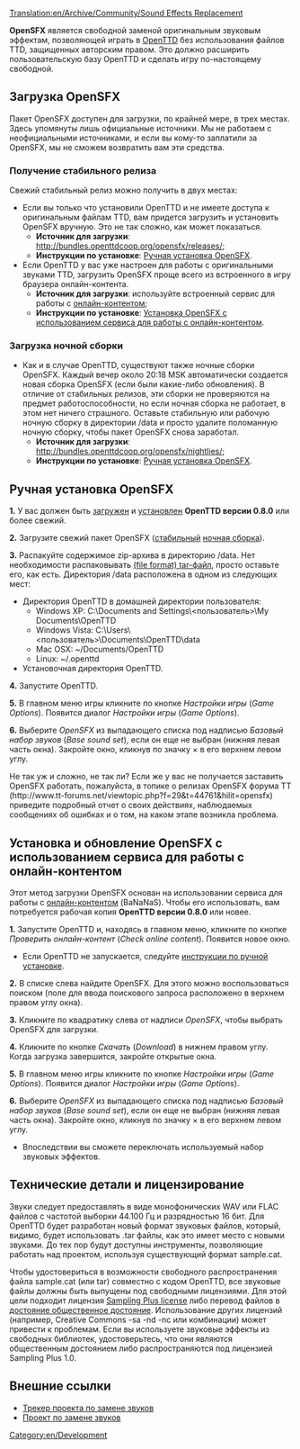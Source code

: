 [[Translation:en/Archive/Community/Sound Effects Replacement]]


'''OpenSFX''' является свободной заменой оригинальным звуковым эффектам, позволяющей играть в [[ru/Manual/Main Page|OpenTTD]] без использования файлов TTD, защищенных авторским правом. Это должно расширить пользовательскую базу OpenTTD и сделать игру по-настоящему свободной.

==Загрузка OpenSFX==
Пакет OpenSFX доступен для загрузки, по крайней мере, в трех местах. Здесь упомянуты лишь официальные источники. Мы не работаем с неофициальными источниками, и если вы кому-то заплатили за OpenSFX, мы не сможем возвратить вам эти средства.

===Получение стабильного релиза===
Свежий стабильный релиз можно получить в двух местах:
* Если вы только что установили OpenTTD и не имеете доступа к оригинальным файлам TTD, вам придется загрузить и установить OpenSFX вручную. Это не так сложно, как может показаться.
** '''Источник для загрузки''': http://bundles.openttdcoop.org/opensfx/releases/;
** '''Инструкции по установке''': [[#ruchnaia-ustanovka-opensfx|Ручная установка OpenSFX]].
* Если OpenTTD у вас уже настроен для работы с оригинальными звуками TTD, загрузить OpenSFX проще всего из встроенного в игру браузера онлайн-контента.
** '''Источник для загрузки''': используйте встроенный сервис для работы с [[ru/Manual/Онлайн-контент|онлайн-контентом]];
** '''Инструкции по установке''': [[#ustanovka-i-obnovlenie-opensfx-s-ispolzovaniem-servisa-dlia-raboty-s-onlain-kontentom|Установка OpenSFX с использованием сервиса для работы с онлайн-контентом]].

===Загрузка ночной сборки===
* Как и в случае OpenTTD, существуют также ночные сборки OpenSFX. Каждый вечер около 20:18 MSK автоматически создается новая сборка OpenSFX (если были какие-либо обновления). В отличие от стабильных релизов, эти сборки не проверяются на предмет работоспособности, но если ночная сборка не работает, в этом нет ничего страшного. Оставьте стабильную или рабочую ночную сборку в директории /data и просто удалите поломанную ночную сборку, чтобы пакет OpenSFX снова заработал.
** '''Источник для загрузки''': http://bundles.openttdcoop.org/opensfx/nightlies/;
** '''Инструкции по установке''': [[#ruchnaia-ustanovka-opensfx|Ручная установка OpenSFX]].


==Ручная установка OpenSFX==
'''1.''' У вас должен быть [http://www.openttd.org/ загружен] и [[ru/Manual/Установка|установлен]] '''OpenTTD версии 0.8.0''' или более свежий.

'''2.''' Загрузите свежий пакет OpenSFX ([http://mz.openttdcoop.org/bundles/opensfx/releases/ стабильный] [http://mz.openttdcoop.org/bundles/opensfx/nightlies/ ночная сборка]).

'''3.''' Распакуйте содержимое zip-архива в директорию /data. Нет необходимости распаковывать [https://www.wikipedia.org/wiki/Tar (file format) tar-файл], просто оставьте его, как есть.
Директория /data расположена в одном из следующих мест:
* Директория OpenTTD в домашней директории пользователя:
** Windows XP: C:\Documents and Settings\<пользователь>\My Documents\OpenTTD
** Windows Vista: C:\Users\<пользователь>\Documents\OpenTTD\data
** Mac OSX: ~/Documents/OpenTTD
** Linux:   ~/.openttd
* Установочная директория OpenTTD.

'''4.''' Запустите OpenTTD. 

'''5.''' В главном меню игры кликните по кнопке ''Настройки игры'' (''Game Options''). Появится диалог ''Настройки игры'' (''Game Options'').

'''6.''' Выберите ''OpenSFX'' из выпадающего списка под надписью ''Базовый набор звуков'' (''Base sound set''), если он еще не выбран (нижняя левая часть окна). Закройте окно, кликнув по значку &times; в его верхнем левом углу.

Не так уж и сложно, не так ли? Если же у вас не получается заставить OpenSFX работать, пожалуйста, в топике о релизах OpenSFX форума TT (http://www.tt-forums.net/viewtopic.php?f=29&t=44761&hilit=opensfx) приведите подробный отчет о своих действиях, наблюдаемых сообщениях об ошибках и о том, на каком этапе возникла проблема.


==Установка и обновление OpenSFX с использованием сервиса для работы с онлайн-контентом==
Этот метод загрузки OpenSFX основан на использовании сервиса для работы с [[ru/Manual/Онлайн-контент|онлайн-контентом]] (BaNaNaS). Чтобы его использовать, вам потребуется рабочая копия '''OpenTTD версии 0.8.0''' или новее.

'''1.''' Запустите OpenTTD и, находясь в главном меню, кликните по кнопке ''Проверить онлайн-контент'' (''Check online content''). Появится новое окно.
* Если OpenTTD не запускается, следуйте [[#ruchnaia-ustanovka-opensfx|инструкции по ручной установке]].

'''2.''' В списке слева найдите OpenSFX. Для этого можно воспользоваться поиском (поле для ввода поискового запроса расположено в верхнем правом углу окна).

'''3.''' Кликните по квадратику слева от надписи ''OpenSFX'', чтобы выбрать OpenSFX для загрузки.

'''4.''' Кликните по кнопке ''Скачать'' (''Download'') в нижнем правом углу. Когда загрузка завершится, закройте открытые окна.

'''5.''' В главном меню игры кликните по кнопке ''Настройки игры'' (''Game Options''). Появится диалог ''Настройки игры'' (''Game Options'').

'''6.''' Выберите ''OpenSFX'' из выпадающего списка под надписью ''Базовый набор звуков'' (''Base sound set''), если он еще не выбран (нижняя левая часть окна). Закройте окно, кликнув по значку &times; в его верхнем левом углу.
* Впоследствии вы сможете переключать используемый набор звуковых эффектов.


==Технические детали и лицензирование==

Звуки следует предоставлять в виде монофонических WAV или FLAC файлов с частотой выборки 44.100&nbsp;Гц и разрядностью 16 бит. Для OpenTTD будет разработан новый формат звуковых файлов, который, видимо, будет использовать .tar файлы, как это имеет место с новыми звуками. До тех пор будут доступны инструменты, позволяющие работать над проектом, используя существующий формат sample.cat.

Чтобы удостовериться в возможности свободного распространения файла sample.cat (или tar) совместно с кодом OpenTTD, все звуковые файлы должны быть выпущены под свободными лицензиями. Для этой цели подходит лицензия [http://creativecommons.org/licenses/sampling+/1.0/ Sampling Plus license] либо перевод файлов в [https://www.wikipedia.org/wiki/ru:Общественное достояние общественное достояние]. Использование других лицензий (например, Creative Commons -sa -nd -nc или комбинации) может привести к проблемам. Если вы используете звуковые эффекты из свободных библиотек, удостоверьтесь, что они являются общественным достоянием либо распространяются под лицензией Sampling Plus 1.0.

== Внешние ссылки ==
* [http://dev.openttdcoop.org/projects/opensfx Трекер проекта по замене звуков]
* [http://www.tt-forums.net/viewtopic.php?f=29&t=44761 Проект по замене звуков]

[[Category:en/Development]]